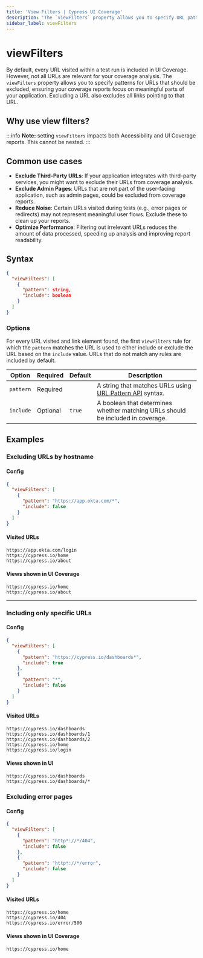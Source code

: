 ```yaml
---
title: 'View Filters | Cypress UI Coverage'
description: 'The `viewFilters` property allows you to specify URL patterns for URLs that should be excluded from UI Coverage.'
sidebar_label: viewFilters
---
```


# viewFilters

<UICovAddon />

By default, every URL visited within a test run is included in UI Coverage. However, not all URLs are relevant for your coverage analysis. The `viewFilters` property allows you to specify patterns for URLs that should be excluded, ensuring your coverage reports focus on meaningful parts of your application. Excluding a URL also excludes all links pointing to that URL.

## Why use view filters?

:::info
**Note:** setting `viewFilters` impacts both Accessibility and UI Coverage reports. This cannot be nested.
:::

## Common use cases

- **Exclude Third-Party URLs**: If your application integrates with third-party services, you might want to exclude their URLs from coverage analysis.
- **Exclude Admin Pages**: URLs that are not part of the user-facing application, such as admin pages, could be excluded from coverage reports.
- **Reduce Noise**: Certain URLs visited during tests (e.g., error pages or redirects) may not represent meaningful user flows. Exclude these to clean up your reports.
- **Optimize Performance**: Filtering out irrelevant URLs reduces the amount of data processed, speeding up analysis and improving report readability.

## Syntax

```json
{
  "viewFilters": [
    {
      "pattern": string,
      "include": boolean
    }
  ]
}
```

### Options

For every URL visited and link element found, the first `viewFilters` rule for which the `pattern` matches the URL is used to either include or exclude the URL based on the `include` value. URLs that do not match any rules are included by default.

| Option    | Required | Default | Description                                                                                                                  |
| --------- | -------- | ------- | ---------------------------------------------------------------------------------------------------------------------------- |
| `pattern` | Required |         | A string that matches URLs using [URL Pattern API](https://developer.mozilla.org/en-US/docs/Web/API/URL_Pattern_API) syntax. |
| `include` | Optional | `true`  | A boolean that determines whether matching URLs should be included in coverage.                                              |

## Examples

### Excluding URLs by hostname

#### Config

```json
{
  "viewFilters": [
    {
      "pattern": "https://app.okta.com/*",
      "include": false
    }
  ]
}
```

#### Visited URLs

```
https://app.okta.com/login
https://cypress.io/home
https://cypress.io/about
```

#### Views shown in UI Coverage

```
https://cypress.io/home
https://cypress.io/about
```

---

### Including only specific URLs

#### Config

```json
{
  "viewFilters": [
    {
      "pattern": "https://cypress.io/dashboards*",
      "include": true
    },
    {
      "pattern": "*",
      "include": false
    }
  ]
}
```

#### Visited URLs

```
https://cypress.io/dashboards
https://cypress.io/dashboards/1
https://cypress.io/dashboards/2
https://cypress.io/home
https://cypress.io/login
```

#### Views shown in UI

```
https://cypress.io/dashboards
https://cypress.io/dashboards/*
```

### Excluding error pages

#### Config

```json
{
  "viewFilters": [
    {
      "pattern": "http*://*/404",
      "include": false
    },
    {
      "pattern": "http*://*/error",
      "include": false
    }
  ]
}
```

#### Visited URLs

```
https://cypress.io/home
https://cypress.io/404
https://cypress.io/error/500
```

#### Views shown in UI Coverage

```
https://cypress.io/home
```
